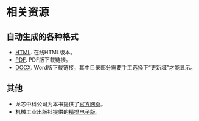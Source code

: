 # 相关资源 {-}
\markboth{相关资源}{相关资源}

## 自动生成的各种格式 {-}

* [HTML](https://foxsen.github.io/archbase). 在线HTML版本。
* [PDF](https://foxsen.github.io/archbase/bookdown.pdf). PDF版下载链接。
* [DOCX](https://foxsen.github.io/archbase/bookdown.docx). Word版下载链接，其中目录部分需要手工选择下“更新域”才能显示。

## 其他 {-}

* 龙芯中科公司为本书提供了[官方网页](https://www.loongson.cn/LoongsonLab/OpenAccessLibrary)。
* 机械工业出版社提供的[精排电子版](https://www.loongson.cn/pdf/computer.pdf)。
